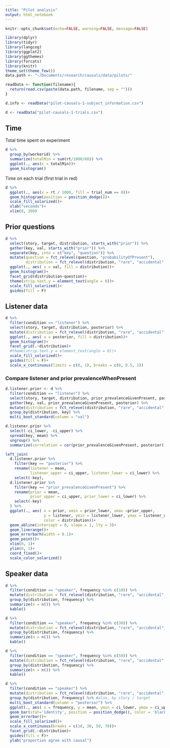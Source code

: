 ```yaml
---
title: "Pilot analysis"
output: html_notebook
---
```



```r
knitr::opts_chunk$set(echo=FALSE, warning=FALSE, message=FALSE)
```


```r
library(dplyr)
library(tidyr)
library(langcog)
library(ggplot2)
library(ggthemes)
library(forcats)
library(knitr)
theme_set(theme_few())
data.path <- "~/Documents/research/causals/data/pilots/"

readData <- function(filename){
  return(read.csv(paste(data.path, filename, sep = "")))
}
```


```r
d.info <- readData("pilot-causals-1-subject_information.csv")
```


```r
d <- readData("pilot-causals-1-trials.csv")
```

## Time

Total time spent on experiment

```r
d %>% 
  group_by(workerid) %>% 
  summarize(totalMin = sum(rt/1000/60)) %>%
  ggplot(., aes(x = totalMin))+
  geom_histogram()
```

Time on each trial (first trial in red)

```r
d %>%
  ggplot(., aes(x = rt / 1000, fill = trial_num == 0))+
  geom_histogram(position = position_dodge())+
  scale_fill_solarized()+
  xlab("seconds")+
  xlim(0, 200)
```

## Prior questions

```r
d %>% 
  select(story, target, distribution, starts_with("prior")) %>%
  gather(key, val, starts_with("prior")) %>%
  separate(key, into = c("key", "question")) %>%
  mutate(question = fct_relevel(question, "probabilityOfPresent"),
         distribution = fct_relevel(distribution, "rare", "accidental", "gendered", "female", "prevalent", "biological")) %>%
  ggplot(., aes( x = val, fill = distribution))+
  geom_histogram()+
  facet_grid(distribution~question)+
  theme(strip.text.y = element_text(angle = 0))+
  scale_fill_solarized()+
  guides(fill = F)
```

## Listener data

```r
d %>% 
  filter(condition == "listener") %>%
  select(story, target, distribution, posterior) %>%
  mutate(distribution = fct_relevel(distribution, "rare", "accidental", "gendered", "female", "prevalent", "biological")) %>%
  ggplot(., aes( x = posterior, fill = distribution))+
  geom_histogram()+
  facet_grid(.~distribution)+
  #theme(strip.text.y = element_text(angle = 0))+
  scale_fill_solarized()+
  guides(fill = F)+
  scale_x_continuous(limits = c(0, 1), breaks = c(0, 0.5, 1))
```



### Compare listener and prior prevalenceWhenPresent

```r
d.listener.prior <- d %>% 
  filter(condition == "listener") %>%
  select(story, target, distribution, prior_prevalenceGivenPresent, posterior) %>%
  gather(key, val, prior_prevalenceGivenPresent, posterior) %>%
  mutate(distribution = fct_relevel(distribution, "rare", "accidental", "gendered", "female", "prevalent", "biological")) %>%
  group_by(distribution, key) %>%
  multi_boot_standard(column = "val")

d.listener.prior %>%
  select(-ci_lower, -ci_upper) %>%
  spread(key, mean) %>%
  ungroup() %>%
  summarize(correlation = cor(prior_prevalenceGivenPresent, posterior))

left_join(
  d.listener.prior %>%
    filter(key == "posterior") %>%
    rename(listener = mean, 
           listener_upper = ci_upper, listener_lower = ci_lower) %>%
    select(-key),
  d.listener.prior %>%
    filter(key == "prior_prevalenceGivenPresent") %>%
    rename(prior = mean, 
           prior_upper = ci_upper, prior_lower = ci_lower) %>%
    select(-key)
  ) %>%
  ggplot(., aes( x = prior, xmin = prior_lower, xmax =prior_upper,
                 y = listener, ymin = listener_lower, ymax = listener_upper,
                 color = distribution))+
  geom_abline(intercept = 0, slope = 1, lty = 3)+
  geom_linerange()+
  geom_errorbarh(width = 0.1)+
  geom_point()+
  xlim(0, 1)+
  ylim(0, 1)+
  coord_fixed()+
  scale_color_solarized()
```

## Speaker data


```r
d %>% 
  filter(condition == "speaker", frequency %in% c(10)) %>%
  mutate(distribution = fct_relevel(distribution, "rare", "accidental", "gendered", "female", "prevalent", "biological")) %>%
  group_by(distribution, frequency) %>%
  summarize(n = n()) %>%
  kable()
```


```r
d %>% 
  filter(condition == "speaker", frequency %in% c(30)) %>%
  mutate(distribution = fct_relevel(distribution, "rare", "accidental", "gendered", "female", "prevalent", "biological")) %>%
  group_by(distribution, frequency) %>%
  summarize(n = n()) %>%
  kable()
```
```r
d %>% 
  filter(condition == "speaker", frequency %in% c(50)) %>%
  mutate(distribution = fct_relevel(distribution, "rare", "accidental", "gendered", "female", "prevalent", "biological")) %>%
  group_by(distribution, frequency) %>%
  summarize(n = n()) %>%
  kable()
```

```r
d %>% 
  filter(condition == "speaker") %>%
  mutate(distribution = fct_relevel(distribution, "rare", "accidental", "gendered", "female", "prevalent", "biological")) %>%
  group_by(distribution, frequency) %>% #also, by story / target
  multi_boot_standard(column = "posterior") %>%
  ggplot(., aes( x = frequency, y = mean, ymin = ci_lower, ymax = ci_upper, group = distribution, fill = distribution))+
  geom_bar(stat='identity', position = position_dodge(), color = 'black')+
  geom_errorbar()+
  scale_fill_solarized()+
  scale_x_continuous(breaks = c(10, 30, 50, 70))+
  facet_grid(.~distribution)+
  guides(fill = F)+
  ylab("proportion agree with causal")
```


